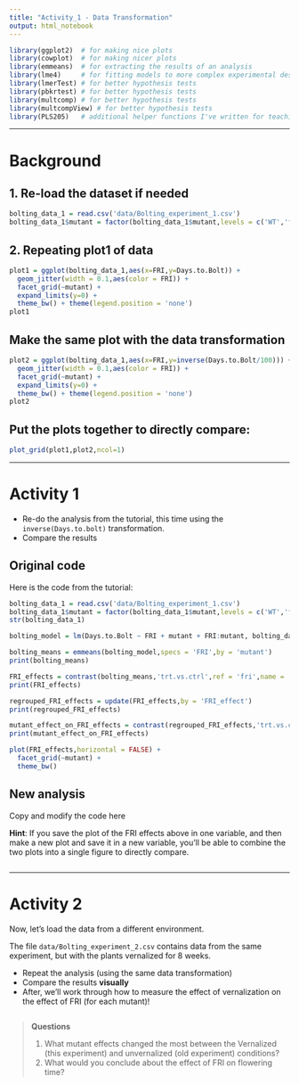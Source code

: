 ```yaml
---
title: "Activity_1 - Data Transformation"
output: html_notebook
---
```


```r
library(ggplot2)  # for making nice plots
library(cowplot)  # for making nicer plots
library(emmeans)  # for extracting the results of an analysis
library(lme4)     # for fitting models to more complex experimental designs
library(lmerTest) # for better hypothesis tests
library(pbkrtest) # for better hypothesis tests
library(multcomp) # for better hypothesis tests
library(multcompView) # for better hypothesis tests
library(PLS205)   # additional helper functions I've written for teaching
```

------------------------------------------------------------------------

# Background

## 1. Re-load the dataset if needed

```r
bolting_data_1 = read.csv('data/Bolting_experiment_1.csv')
bolting_data_1$mutant = factor(bolting_data_1$mutant,levels = c('WT','flc-3','vin3-4'))
```

## 2. Repeating plot1 of data

```r
plot1 = ggplot(bolting_data_1,aes(x=FRI,y=Days.to.Bolt)) + 
  geom_jitter(width = 0.1,aes(color = FRI)) + 
  facet_grid(~mutant) +
  expand_limits(y=0) + 
  theme_bw() + theme(legend.position = 'none') 
plot1
```

## Make the same plot with the data transformation

```r
plot2 = ggplot(bolting_data_1,aes(x=FRI,y=inverse(Days.to.Bolt/100))) + 
  geom_jitter(width = 0.1,aes(color = FRI)) + 
  facet_grid(~mutant) +
  expand_limits(y=0) + 
  theme_bw() + theme(legend.position = 'none') 
plot2
```

## Put the plots together to directly compare:

```r
plot_grid(plot1,plot2,ncol=1)
```

------------------------------------------------------------------------

# Activity 1

-   Re-do the analysis from the tutorial, this time using the `inverse(Days.to.bolt)` transformation.
-   Compare the results

## Original code

Here is the code from the tutorial:

```r
bolting_data_1 = read.csv('data/Bolting_experiment_1.csv')
bolting_data_1$mutant = factor(bolting_data_1$mutant,levels = c('WT','flc-3','vin3-4'))
str(bolting_data_1)

bolting_model = lm(Days.to.Bolt ~ FRI + mutant + FRI:mutant, bolting_data_1)

bolting_means = emmeans(bolting_model,specs = 'FRI',by = 'mutant')
print(bolting_means)

FRI_effects = contrast(bolting_means,'trt.vs.ctrl',ref = 'fri',name = 'FRI_effect')
print(FRI_effects)

regrouped_FRI_effects = update(FRI_effects,by = 'FRI_effect')
print(regrouped_FRI_effects)

mutant_effect_on_FRI_effects = contrast(regrouped_FRI_effects,'trt.vs.ctrl',ref = 'WT',name = 'mutant_effect')
print(mutant_effect_on_FRI_effects)

plot(FRI_effects,horizontal = FALSE) + 
  facet_grid(~mutant) +
  theme_bw()
```

## New analysis

Copy and modify the code here

**Hint**: If you save the plot of the FRI effects above in one variable, and then make a new plot and save it in a new variable, you'll be able to combine the two plots into a single figure to directly compare.

```r

```

------------------------------------------------------------------------

# Activity 2

Now, let's load the data from a different environment.

The file `data/Bolting_experiment_2.csv` contains data from the same experiment, but with the plants vernalized for 8 weeks.

-   Repeat the analysis (using the same data transformation)
-   Compare the results **visually**
-   After, we'll work through how to measure the effect of vernalization on the effect of FRI (for each mutant)!

```r

```

> **Questions**
>
> 1.  What mutant effects changed the most between the Vernalized (this experiment) and unvernalized (old experiment) conditions?
> 2.  What would you conclude about the effect of FRI on flowering time?
